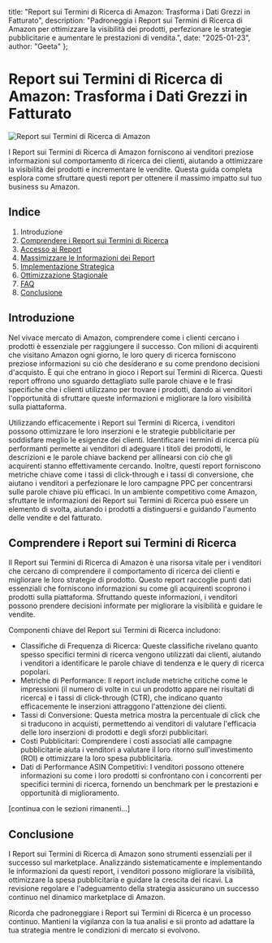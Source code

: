   title: "Report sui Termini di Ricerca di Amazon: Trasforma i Dati Grezzi in Fatturato",
  description: "Padroneggia i Report sui Termini di Ricerca di Amazon per ottimizzare la visibilità dei prodotti, perfezionare le strategie pubblicitarie e aumentare le prestazioni di vendita.",
  date: "2025-01-23",
  author: "Geeta"
};

# Report sui Termini di Ricerca di Amazon: Trasforma i Dati Grezzi in Fatturato

![Report sui Termini di Ricerca di Amazon](/images/blog/amazon-search-term-reports.jpeg)

I Report sui Termini di Ricerca di Amazon forniscono ai venditori preziose informazioni sul comportamento di ricerca dei clienti, aiutando a ottimizzare la visibilità dei prodotti e incrementare le vendite. Questa guida completa esplora come sfruttare questi report per ottenere il massimo impatto sul tuo business su Amazon.

## Indice

1. Introduzione
2. [Comprendere i Report sui Termini di Ricerca](#comprendere-i-report-sui-termini-di-ricerca)
3. [Accesso ai Report](#accesso-ai-report)
4. [Massimizzare le Informazioni dei Report](#massimizzare-le-informazioni-dei-report)
5. [Implementazione Strategica](#implementazione-strategica)
6. [Ottimizzazione Stagionale](#ottimizzazione-stagionale)
7. [FAQ](#faq)
8. [Conclusione](#conclusione)

## Introduzione

Nel vivace mercato di Amazon, comprendere come i clienti cercano i prodotti è essenziale per raggiungere il successo. Con milioni di acquirenti che visitano Amazon ogni giorno, le loro query di ricerca forniscono preziose informazioni su ciò che desiderano e su come prendono decisioni d'acquisto. È qui che entrano in gioco i Report sui Termini di Ricerca. Questi report offrono uno sguardo dettagliato sulle parole chiave e le frasi specifiche che i clienti utilizzano per trovare i prodotti, dando ai venditori l'opportunità di sfruttare queste informazioni e migliorare la loro visibilità sulla piattaforma.

Utilizzando efficacemente i Report sui Termini di Ricerca, i venditori possono ottimizzare le loro inserzioni e le strategie pubblicitarie per soddisfare meglio le esigenze dei clienti. Identificare i termini di ricerca più performanti permette ai venditori di adeguare i titoli dei prodotti, le descrizioni e le parole chiave backend per allinearsi con ciò che gli acquirenti stanno effettivamente cercando. Inoltre, questi report forniscono metriche chiave come i tassi di click-through e i tassi di conversione, che aiutano i venditori a perfezionare le loro campagne PPC per concentrarsi sulle parole chiave più efficaci. In un ambiente competitivo come Amazon, sfruttare le informazioni dei Report sui Termini di Ricerca può essere un elemento di svolta, aiutando i prodotti a distinguersi e guidando l'aumento delle vendite e del fatturato.

## Comprendere i Report sui Termini di Ricerca

Il Report sui Termini di Ricerca di Amazon è una risorsa vitale per i venditori che cercano di comprendere il comportamento di ricerca dei clienti e migliorare le loro strategie di prodotto. Questo report raccoglie punti dati essenziali che forniscono informazioni su come gli acquirenti scoprono i prodotti sulla piattaforma. Sfruttando queste informazioni, i venditori possono prendere decisioni informate per migliorare la visibilità e guidare le vendite.

Componenti chiave del Report sui Termini di Ricerca includono:

   - Classifiche di Frequenza di Ricerca: Queste classifiche rivelano quanto spesso specifici termini di ricerca vengono utilizzati dai clienti, aiutando i venditori a identificare le parole chiave di tendenza e le query di ricerca popolari.
   - Metriche di Performance: Il report include metriche critiche come le impressioni (il numero di volte in cui un prodotto appare nei risultati di ricerca) e i tassi di click-through (CTR), che indicano quanto efficacemente le inserzioni attraggono l'attenzione dei clienti.
   - Tassi di Conversione: Questa metrica mostra la percentuale di click che si traducono in acquisti, permettendo ai venditori di valutare l'efficacia delle loro inserzioni di prodotti e degli sforzi pubblicitari.
   - Costi Pubblicitari: Comprendere i costi associati alle campagne pubblicitarie aiuta i venditori a valutare il loro ritorno sull'investimento (ROI) e ottimizzare la loro spesa pubblicitaria.
   - Dati di Performance ASIN Competitivi: I venditori possono ottenere informazioni su come i loro prodotti si confrontano con i concorrenti per specifici termini di ricerca, fornendo un benchmark per le prestazioni e opportunità di miglioramento.

[continua con le sezioni rimanenti...]

## Conclusione

I Report sui Termini di Ricerca di Amazon sono strumenti essenziali per il successo sul marketplace. Analizzando sistematicamente e implementando le informazioni da questi report, i venditori possono migliorare la visibilità, ottimizzare la spesa pubblicitaria e guidare la crescita dei ricavi. La revisione regolare e l'adeguamento della strategia assicurano un successo continuo nel dinamico marketplace di Amazon.

Ricorda che padroneggiare i Report sui Termini di Ricerca è un processo continuo. Mantieni la vigilanza con la tua analisi e sii pronto ad adattare la tua strategia mentre le condizioni di mercato si evolvono.